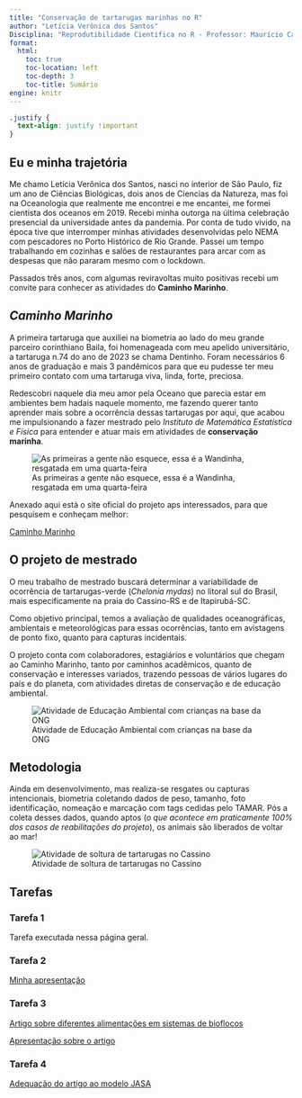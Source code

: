 ```yaml
---
title: "Conservação de tartarugas marinhas no R"
author: "Letícia Verônica dos Santos"
Disciplina: "Reprodutibilidade Científica no R - Professor: Maurício Camargo"
format: 
  html:
    toc: true
    toc-location: left
    toc-depth: 3
    toc-title: Sumário
engine: knitr  
---
```


```css
.justify {
  text-align: justify !important
}
```

## **Eu e minha trajetória**

::: justify
   
   Me chamo Letícia Verônica dos Santos, nasci no interior de São Paulo, fiz um ano de Ciências Biológicas, dois anos de Ciencias da Natureza, mas foi na Oceanologia que realmente me encontrei e me encantei, me formei cientista dos oceanos em 2019. Recebi minha outorga na última celebração presencial da universidade antes da pandemia. Por conta de tudo vivido, na época tive que interromper minhas atividades desenvolvidas pelo NEMA com pescadores no Porto Histórico de Rio Grande. Passei um tempo trabalhando em cozinhas e salões de restaurantes para arcar com as despesas que não pararam mesmo com o lockdown.  
   
   Passados três anos, com algumas reviravoltas muito positivas recebi um convite para conhecer as atividades do **Caminho Marinho**.
   
:::

## *Caminho Marinho*

::: justify
   
   A primeira tartaruga que auxiliei na biometria ao lado do meu grande parceiro corinthiano Baila, foi homenageada com meu apelido universitário, a tartaruga n.74 do ano de 2023 se chama Dentinho. Foram necessários 6 anos de graduação e mais 3 pandêmicos para que eu pudesse ter meu primeiro contato com uma tartaruga viva, linda, forte, preciosa.   
   
   Redescobri naquele dia meu amor pela Oceano que parecia estar em ambientes bem hadais naquele momento, me fazendo querer tanto aprender mais sobre a ocorrência dessas tartarugas por aqui, que acabou me impulsionando a fazer mestrado pelo *Instituto de Matemática Estatística e Física* para entender e atuar mais em atividades de **conservação marinha**.
   
![As primeiras a gente não esquece, essa é a Wandinha, resgatada em uma quarta-feira](wandinha.png){fig-align="center"}

Anexado aqui está o site oficial do projeto aps interessados, para que pesquisem e conheçam melhor:  
   
   [Caminho Marinho](https://www.caminhomarinho.org)
   
:::

## **O projeto de mestrado**

::: justify
   
   O meu trabalho de mestrado buscará determinar a variabilidade de ocorrência de tartarugas-verde (*Chelonia mydas*) no litoral sul do Brasil, mais especificamente na praia do Cassino-RS e de Itapirubá-SC.
   
   Como objetivo principal, temos a avaliação de qualidades oceanográficas, ambientais e meteorológicas para essas ocorrências, tanto em avistagens de ponto fixo, quanto para capturas incidentais. 
   
   O projeto conta com colaboradores, estagiários e voluntários que chegam ao Caminho Marinho, tanto por caminhos acadêmicos, quanto de conservação e interesses variados, trazendo pessoas de vários lugares do país e do planeta, com atividades diretas de conservação e de educação ambiental.
   
:::
   
![Atividade de Educação Ambiental com crianças na base da ONG](ea_cm.jpg){fig-align="center"}

   
## Metodologia

::: justify

Ainda em desenvolvimento, mas realiza-se resgates ou capturas intencionais, biometria coletando dados de peso, tamanho, foto identificação, nomeação e marcação com tags cedidas pelo TAMAR. Pós a coleta desses dados, quando aptos (*o que acontece em praticamente 100% dos casos de reabilitações do projeto*), os animais são liberados de voltar ao mar!

:::

![Atividade de soltura de tartarugas no Cassino](liberacao_cm.jpg){fig-align="center"}



## Tarefas 

### Tarefa 1 

Tarefa executada nessa página geral.

### Tarefa 2 

[Minha apresentação](apresentacao.html)

### Tarefa 3 

[Artigo sobre diferentes alimentações em sistemas de bioflocos](tarefa3.html)


[Apresentação sobre o artigo](apres_tar3.html)

### Tarefa 4 

[Adequação do artigo ao modelo JASA](Tarefa4finalíssima.qmd)

